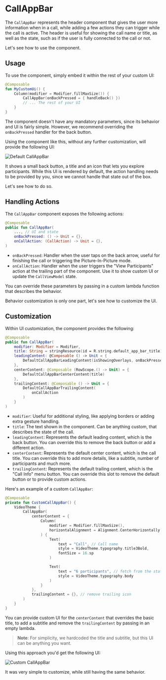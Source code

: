 # CallAppBar

The `CallAppBar` represents the header component that gives the user more information when in a call, while adding a few actions they can trigger while the call is active. The header is useful for showing the call name or title, as well as the state, such as if the user is fully connected to the call or not.

Let's see how to use the component.

## Usage

To use the component, simply embed it within the rest of your custom UI:

```kotlin
@Composable
fun MyCustomUi() {
    Column(modifier = Modifier.fillMaxSize()) {
        CallAppBar(onBackPressed = { handleBack() })
        // ... The rest of your UI
    }
}
```

The component doesn't have any mandatory parameters, since its behavior and UI is fairly simple. However, we recommend overriding the `onBackPressed` handler for the back button.

Using the component like this, without any further customization, will provide the following UI:

![Default CallAppBar](https://user-images.githubusercontent.com/17215808/223149204-d1920c61-4440-4ea0-abe5-a6566954c592.png)

It shows a small back button, a title and an icon that lets you explore participants. While this UI is rendered by default, the action handling needs to be provided by you, since we cannot handle that state out of the box.

Let's see how to do so.

## Handling Actions

The `CallAppBar` component exposes the following actions:

```kotlin
@Composable
public fun CallAppBar(
    ..., // UI and state
    onBackPressed: () -> Unit = {},
    onCallAction: (CallAction) -> Unit = {},
)
```

* `onBackPressed`: Handler when the user taps on the back arrow, useful for finishing the call or triggering the Picture-In-Picture mode.
* `onCallAction`: Handler when the user triggers the "View Participants" action at the trailing part of the component. Use it to show custom UI or update the  `CallViewModel` state.

You can override these parameters by passing in a custom lambda function that describes the behavior.

Behavior customization is only one part, let's see how to customize the UI.

## Customization

Within UI customization, the component provides the following:
```kotlin
@Composable
public fun CallAppBar(
    modifier: Modifier = Modifier,
    title: String = stringResource(id = R.string.default_app_bar_title),
    leadingContent: @Composable () -> Unit = {
        DefaultCallAppBarLeadingContent(isShowingOverlays, onBackPressed)
    },
    centerContent: @Composable (RowScope.() -> Unit) = {
        DefaultCallAppBarCenterContent(title)
    },
    trailingContent: @Composable () -> Unit = {
        DefaultCallAppBarTrailingContent(
            onCallAction
        )
    }
)
```

* `modifier`: Useful for additional styling, like applying borders or adding extra gesture handling.
* `title`: The text shown in the component. Can be anything custom, that describes the state of the call.
* `leadingContent`: Represents the default leading content, which is the back button. You can override this to remove the back button or add a different action.
* `centerContent`: Represents the default center content, which is the call title. You can override this to add more details, like a subtitle, number of participants and much more.
* `trailingContent`: Represents the default trailing content, which is the "Call Info" menu button. You can override this slot to remove the default button or to provide custom actions.

Here's an example of a custom `CallAppBar`:

```kotlin
@Composable
private fun CustomCallAppBar() {
    VideoTheme {
        CallAppBar(
            centerContent = {
                Column(
                    modifier = Modifier.fillMaxSize(),
                    horizontalAlignment = Alignment.CenterHorizontally
                ) {
                    Text(
                        text = "Call", // Call name
                        style = VideoTheme.typography.title3Bold,
                        fontSize = 16.sp
                    )

                    Text(
                        text = "6 participants", // fetch from the state
                        style = VideoTheme.typography.body
                    )
                }
            },
            trailingContent = {}, // remove trailing icon
        )
    }
}
```

You can provide custom UI for the `centerContent` that overrides the basic title, to add a subtitle and remove the `trailingContent` by passing in an empty lambda.

> **Note**: For simplicity, we hardcoded the title and subtitle, but this UI can be anything you want.

Using this approach you'd get the following UI:

![Custom CallAppBar](https://user-images.githubusercontent.com/17215808/223152556-5f9ebf34-dbee-4a45-9242-c9f9b55e062d.png)

It was very simple to customize, while still having the same behavior.